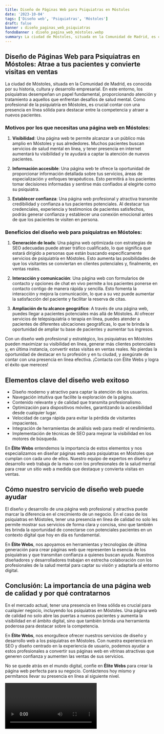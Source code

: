 ```yaml
---
title: Diseño de Páginas Web para Psiquiatras en Móstoles
date: '2023-10-04'
tags: ['Diseño web', 'Psiquiatras', 'Móstoles']
draft: false
banner : diseño_paginas_web_psiquiatras
fondoBanner : diseño_pagina_web_móstoles.webp
summary: La ciudad de Móstoles, situada en la Comunidad de Madrid, es conocida por su historia, cultura y desarrollo empresarial. En este entorno, los psiquiatras desempeñan un papel fundamental, proporcionando atención y tratamiento a aquellos que enfrentan desafíos de salud mental. Como profesional de la psiquiatría en Móstoles, es crucial contar con una presencia en línea sólida para destacar entre la competencia y atraer a nuevos pacientes. 
---
```


## Diseño de Páginas Web para Psiquiatras en Móstoles: Atrae a tus pacientes y convierte visitas en ventas

La ciudad de Móstoles, situada en la Comunidad de Madrid, es conocida por su historia, cultura y desarrollo empresarial. En este entorno, los psiquiatras desempeñan un papel fundamental, proporcionando atención y tratamiento a aquellos que enfrentan desafíos de salud mental. Como profesional de la psiquiatría en Móstoles, es crucial contar con una presencia en línea sólida para destacar entre la competencia y atraer a nuevos pacientes. 

### Motivos por los que necesitas una página web en Móstoles:

1. **Visibilidad**: Una página web te permite alcanzar a un público más amplio en Móstoles y sus alrededores. Muchos pacientes buscan servicios de salud mental en línea, y tener presencia en internet aumentará tu visibilidad y te ayudará a captar la atención de nuevos pacientes.

2. **Información accesible**: Una página web te ofrece la oportunidad de proporcionar información detallada sobre tus servicios, áreas de especialización y enfoques terapéuticos. Esto permitirá a los pacientes tomar decisiones informadas y sentirse más confiados al elegirte como su psiquiatra.

3. **Establecer confianza**: Una página web profesional y atractiva transmite credibilidad y confianza a tus pacientes potenciales. Al destacar tus credenciales, experiencia y testimonios de pacientes satisfechos, podrás generar confianza y establecer una conexión emocional antes de que los pacientes te visiten en persona.

### Beneficios del diseño web para psiquiatras en Móstoles:

1. **Generación de leads**: Una página web optimizada con estrategias de SEO adecuadas puede atraer tráfico cualificado, lo que significa que estará dirigido a personas que están buscando específicamente servicios de psiquiatría en Móstoles. Esto aumenta las posibilidades de que los visitantes se conviertan en clientes potenciales y, finalmente, en ventas reales.

2. **Interacción y comunicación**: Una página web con formularios de contacto y opciones de chat en vivo permite a los pacientes ponerse en contacto contigo de manera rápida y sencilla. Esto fomenta la interacción y mejora la comunicación, lo que a su vez puede aumentar la satisfacción del paciente y facilitar la reserva de citas.

3. **Ampliación de tu alcance geográfico**: A través de una página web, puedes llegar a pacientes potenciales más allá de Móstoles. Al ofrecer servicios de telepsiquiatría o terapia en línea, puedes atender a pacientes de diferentes ubicaciones geográficas, lo que te brinda la oportunidad de ampliar tu base de pacientes y aumentar tus ingresos.

Con un diseño web profesional y estratégico, los psiquiatras en Móstoles pueden maximizar su visibilidad en línea, generar más clientes potenciales y, en última instancia, convertir estas visitas en ventas reales. No pierdas la oportunidad de destacar en tu profesión y en tu ciudad, y asegúrate de contar con una presencia en línea efectiva. ¡Contacta con Élite Webs y logra el éxito que mereces!

<GifSeo />

<Cta />

## Elementos clave del diseño web exitoso

- Diseño moderno y atractivo para captar la atención de los usuarios.
- Navegación intuitiva que facilite la exploración de la página.
- Contenido relevante y de calidad que transmita profesionalismo.
- Optimización para dispositivos móviles, garantizando la accesibilidad desde cualquier lugar.
- Velocidad de carga rápida para evitar la pérdida de visitantes impacientes.
- Integración de herramientas de análisis web para medir el rendimiento.
- Implementación de técnicas de SEO para mejorar la visibilidad en los motores de búsqueda.

En **Élite Webs** entendemos la importancia de estos elementos y nos especializamos en diseñar páginas web para psiquiatras en Móstoles que cumplan con cada uno de ellos. Nuestro equipo de expertos en diseño y desarrollo web trabaja de la mano con los profesionales de la salud mental para crear un sitio web a medida que destaque y convierta visitas en ventas.

## Cómo nuestro servicio de diseño web puede ayudar

El diseño y desarrollo de una página web profesional y atractiva puede marcar la diferencia en el crecimiento de un negocio. En el caso de los psiquiatras en Móstoles, tener una presencia en línea de calidad no solo les permite mostrar sus servicios de forma clara y concisa, sino que también les brinda la oportunidad de conectarse con potenciales pacientes en un contexto digital que hoy en día es fundamental.

En **Élite Webs**, nos apoyamos en herramientas y tecnologías de última generación para crear páginas web que representen la esencia de los psiquiatras y que transmitan confianza a quienes buscan ayuda. Nuestros diseñadores y desarrolladores trabajan en estrecha colaboración con los profesionales de la salud mental para captar su visión y adaptarla al entorno digital.

## Conclusión: La importancia de una página web de calidad y por qué contratarnos

En el mercado actual, tener una presencia en línea sólida es crucial para cualquier negocio, incluyendo los psiquiatras en Móstoles. Una página web de calidad no solo abre las puertas a nuevos pacientes y aumenta la visibilidad en el ámbito digital, sino que también brinda una herramienta poderosa para destacar sobre la competencia.

En **Élite Webs**, nos enorgullece ofrecer nuestros servicios de diseño y desarrollo web a los psiquiatras en Móstoles. Con nuestra experiencia en SEO y diseño centrado en la experiencia de usuario, podemos ayudar a estos profesionales a convertir sus páginas web en vitrinas atractivas que generen confianza y aumenten las ventas de sus servicios.

No se quede atrás en el mundo digital, confíe en **Élite Webs** para crear la página web perfecta para su negocio. Contáctenos hoy mismo y permítanos llevar su presencia en línea al siguiente nivel.

<Video />

<CtaBot job='Psiquiatras' city='Móstoles'/>

<Gmaps query='Móstoles+españa+maps' />